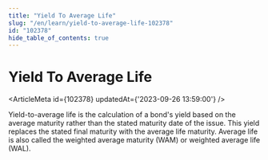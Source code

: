 ```yaml
---
title: "Yield To Average Life"
slug: "/en/learn/yield-to-average-life-102378"
id: "102378"
hide_table_of_contents: true
---
```



# Yield To Average Life

<ArticleMeta id={102378} updatedAt={'2023-09-26 13:59:00'} />
<div className='border-solid border-b border-t-0 my-4 border-[var(--ifm-color-gray-300)]' />

Yield-to-average life is the calculation of a bond's yield based on the average maturity rather than the stated maturity date of the issue. This yield replaces the stated final maturity with the average life maturity. Average life is also called the weighted average maturity (WAM) or weighted average life (WAL).
